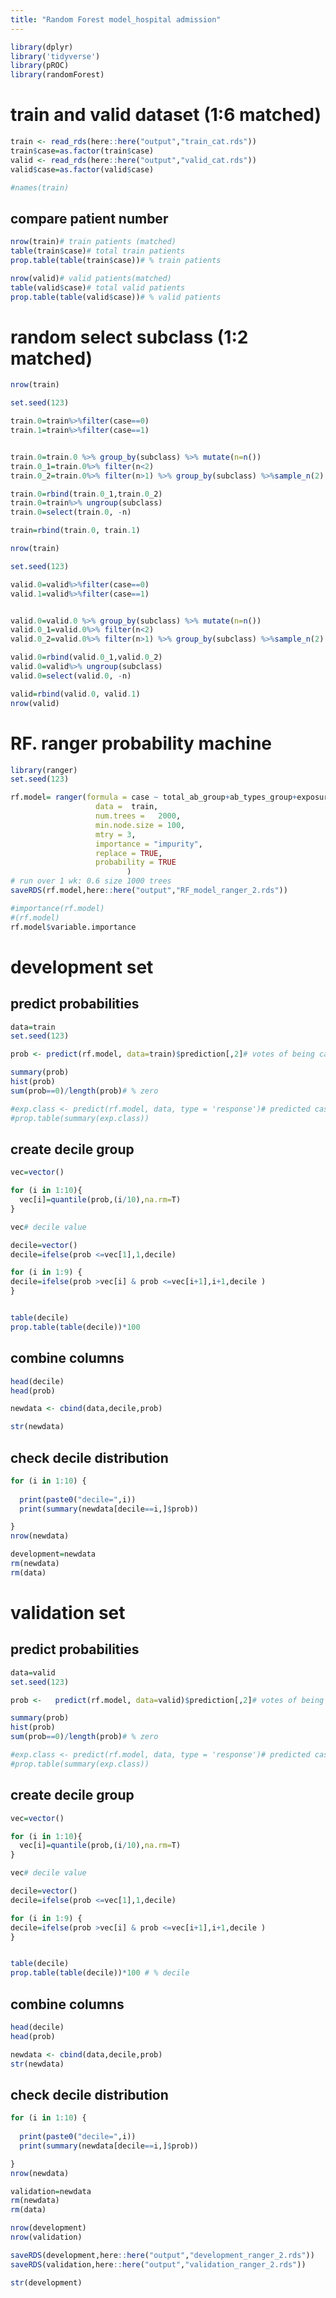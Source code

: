 ```yaml
---
title: "Random Forest model_hospital admission"
---
```


```r
library(dplyr)
library('tidyverse')
library(pROC)
library(randomForest)

```

# train and valid dataset (1:6 matched)
```r
train <- read_rds(here::here("output","train_cat.rds"))
train$case=as.factor(train$case)
valid <- read_rds(here::here("output","valid_cat.rds"))
valid$case=as.factor(valid$case)

#names(train)
```

## compare patient number 
```r

nrow(train)# train patients (matched)
table(train$case)# total train patients
prop.table(table(train$case))# % train patients

nrow(valid)# valid patients(matched)
table(valid$case)# total valid patients
prop.table(table(valid$case))# % valid patients
```


# random select subclass (1:2 matched)
```r
nrow(train)

set.seed(123)

train.0=train%>%filter(case==0)
train.1=train%>%filter(case==1)


train.0=train.0 %>% group_by(subclass) %>% mutate(n=n())
train.0_1=train.0%>% filter(n<2)
train.0_2=train.0%>% filter(n>1) %>% group_by(subclass) %>%sample_n(2)

train.0=rbind(train.0_1,train.0_2)
train.0=train%>% ungroup(subclass)
train.0=select(train.0, -n)

train=rbind(train.0, train.1)

nrow(train)

set.seed(123)

valid.0=valid%>%filter(case==0)
valid.1=valid%>%filter(case==1)


valid.0=valid.0 %>% group_by(subclass) %>% mutate(n=n())
valid.0_1=valid.0%>% filter(n<2)
valid.0_2=valid.0%>% filter(n>1) %>% group_by(subclass) %>%sample_n(2)

valid.0=rbind(valid.0_1,valid.0_2)
valid.0=valid%>% ungroup(subclass)
valid.0=select(valid.0, -n)

valid=rbind(valid.0, valid.1)
nrow(valid)

```

# RF. ranger probability machine
```r
library(ranger)
set.seed(123)

rf.model= ranger(formula = case ~ total_ab_group+ab_types_group+exposure_period_group+recent_ab_days_group+broad_ab_prescriptions_group+interval_mean_group+interval_sd_group, 
                   data =  train,
                   num.trees =   2000,
                   min.node.size = 100,
                   mtry = 3,
                   importance = "impurity",
                   replace = TRUE,
                   probability = TRUE
                          )
# run over 1 wk: 0.6 size 1000 trees
saveRDS(rf.model,here::here("output","RF_model_ranger_2.rds"))
```


```r
#importance(rf.model)
#(rf.model)
rf.model$variable.importance
```



# development set
## predict probabilities 
```r
data=train
set.seed(123)

prob <- predict(rf.model, data=train)$prediction[,2]# votes of being case

summary(prob)
hist(prob)
sum(prob==0)/length(prob)# % zero

#exp.class <- predict(rf.model, data, type = 'response')# predicted case/control
#prop.table(summary(exp.class))
```


## create decile group
```r

vec=vector()

for (i in 1:10){
  vec[i]=quantile(prob,(i/10),na.rm=T)
}

vec# decile value

decile=vector()
decile=ifelse(prob <=vec[1],1,decile)

for (i in 1:9) {
decile=ifelse(prob >vec[i] & prob <=vec[i+1],i+1,decile )  
}


table(decile)
prop.table(table(decile))*100 

```

## combine columns
```r
head(decile)
head(prob)

newdata <- cbind(data,decile,prob)

str(newdata)
```


## check decile distribution
```r
for (i in 1:10) {
  
  print(paste0("decile=",i))
  print(summary(newdata[decile==i,]$prob))

}
nrow(newdata)

development=newdata
rm(newdata)
rm(data)
```



# validation set
## predict probabilities 
```r
data=valid
set.seed(123)

prob <-   predict(rf.model, data=valid)$prediction[,2]# votes of being case

summary(prob)
hist(prob)
sum(prob==0)/length(prob)# % zero

#exp.class <- predict(rf.model, data, type = 'response')# predicted case/control
#prop.table(summary(exp.class))
```



## create decile group
```r

vec=vector()

for (i in 1:10){
  vec[i]=quantile(prob,(i/10),na.rm=T)
}

vec# decile value

decile=vector()
decile=ifelse(prob <=vec[1],1,decile)

for (i in 1:9) {
decile=ifelse(prob >vec[i] & prob <=vec[i+1],i+1,decile )  
}


table(decile)
prop.table(table(decile))*100 # % decile
```

## combine columns
```r
head(decile)
head(prob)

newdata <- cbind(data,decile,prob)
str(newdata)
```


## check decile distribution
```r
for (i in 1:10) {
  
  print(paste0("decile=",i))
  print(summary(newdata[decile==i,]$prob))

}
nrow(newdata)

validation=newdata
rm(newdata)
rm(data)
```


```r
nrow(development)
nrow(validation)
```


```r
saveRDS(development,here::here("output","development_ranger_2.rds"))
saveRDS(validation,here::here("output","validation_ranger_2.rds"))

str(development)
```

